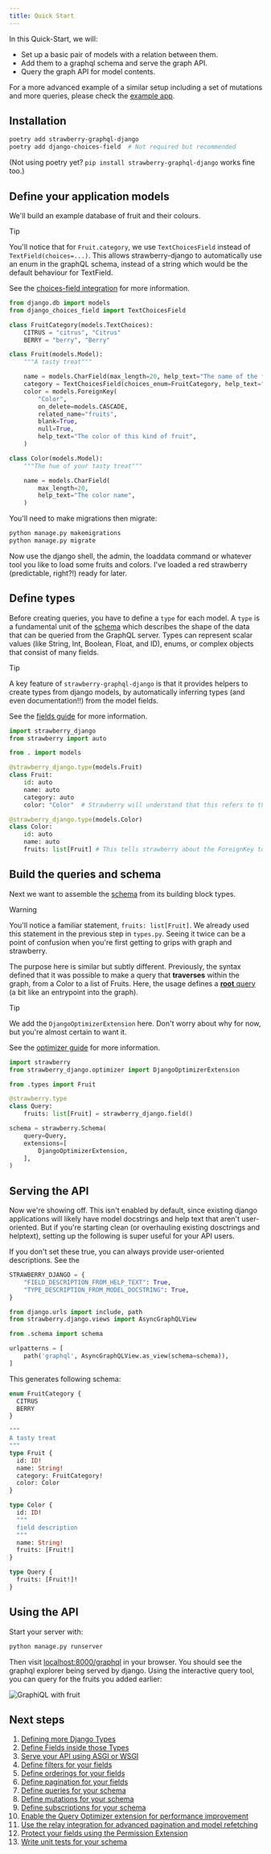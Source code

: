 ```yaml
---
title: Quick Start
---
```

In this Quick-Start, we will:

- Set up a basic pair of models with a relation between them.
- Add them to a graphql schema and serve the graph API.
- Query the graph API for model contents.

For a more advanced example of a similar setup including a set of mutations and more queries, please check the [example app](https://github.com/strawberry-graphql/strawberry-django/tree/main/examples/django).

## Installation

```sh
poetry add strawberry-graphql-django
poetry add django-choices-field  # Not required but recommended
```

(Not using poetry yet? `pip install strawberry-graphql-django` works fine too.)

## Define your application models

We'll build an example database of fruit and their colours.

> [!TIP]
> You'll notice that for `Fruit.category`, we use `TextChoicesField` instead of `TextField(choices=...)`.
> This allows strawberry-django to automatically use an enum in the graphQL schema, instead of
> a string which would be the default behaviour for TextField.
>
> See the [choices-field integration](./integrations/choices-field) for more information.

```python title="models.py"
from django.db import models
from django_choices_field import TextChoicesField

class FruitCategory(models.TextChoices):
    CITRUS = "citrus", "Citrus"
    BERRY = "berry", "Berry"

class Fruit(models.Model):
    """A tasty treat"""

    name = models.CharField(max_length=20, help_text="The name of the fruit variety")
    category = TextChoicesField(choices_enum=FruitCategory, help_text="The category of the fruit")
    color = models.ForeignKey(
        "Color",
        on_delete=models.CASCADE,
        related_name="fruits",
        blank=True,
        null=True,
        help_text="The color of this kind of fruit",
    )

class Color(models.Model):
    """The hue of your tasty treat"""

    name = models.CharField(
        max_length=20,
        help_text="The color name",
    )
```

You'll need to make migrations then migrate:

```sh
python manage.py makemigrations
python manage.py migrate
```

Now use the django shell, the admin, the loaddata command or whatever tool you like to load some fruits and colors. I've loaded a red strawberry (predictable, right?!) ready for later.

## Define types

Before creating queries, you have to define a `type` for each model. A `type` is a fundamental unit of the [schema](https://strawberry.rocks/docs/types/schema)
which describes the shape of the data that can be queried from the GraphQL server. Types can represent scalar values (like String, Int, Boolean, Float, and ID), enums, or complex objects that consist of many fields.

> [!TIP]
> A key feature of `strawberry-graphql-django` is that it provides helpers to create types from django models,
> by automatically inferring types (and even documentation!!) from the model fields.
>
> See the [fields guide](./guide/fields) for more information.

```python title="types.py"
import strawberry_django
from strawberry import auto

from . import models

@strawberry_django.type(models.Fruit)
class Fruit:
    id: auto
    name: auto
    category: auto
    color: "Color"  # Strawberry will understand that this refers to the "Color" type that's defined below

@strawberry_django.type(models.Color)
class Color:
    id: auto
    name: auto
    fruits: list[Fruit] # This tells strawberry about the ForeignKey to the Fruit model and how to represent the Fruit instances on that relation
```

## Build the queries and schema

Next we want to assemble the [schema](https://strawberry.rocks/docs/types/schema) from its building block types.

> [!WARNING]
> You'll notice a familiar statement, `fruits: list[Fruit]`. We already used this statement in the previous step in `types.py`.
> Seeing it twice can be a point of confusion when you're first getting to grips with graph and strawberry.
>
> The purpose here is similar but subtly different. Previously, the syntax defined that it was possible to make a query that **traverses** within the graph, from a Color to a list of Fruits.
> Here, the usage defines a [**root** query](https://strawberry.rocks/docs/general/queries) (a bit like an entrypoint into the graph).

> [!TIP]
> We add the `DjangoOptimizerExtension` here. Don't worry about why for now, but you're almost certain to want it.
>
> See the [optimizer guide](./guide/optimizer) for more information.

```python title="schema.py"
import strawberry
from strawberry_django.optimizer import DjangoOptimizerExtension

from .types import Fruit

@strawberry.type
class Query:
    fruits: list[Fruit] = strawberry_django.field()

schema = strawberry.Schema(
    query=Query,
    extensions=[
        DjangoOptimizerExtension,
    ],
)
```

## Serving the API

Now we're showing off. This isn't enabled by default, since existing django applications will likely
have model docstrings and help text that aren't user-oriented. But if you're starting clean (or overhauling
existing dosctrings and helptext), setting up the following is super useful for your API users.

If you don't set these true, you can always provide user-oriented descriptions. See the

```python title="settings.py"
STRAWBERRY_DJANGO = {
    "FIELD_DESCRIPTION_FROM_HELP_TEXT": True,
    "TYPE_DESCRIPTION_FROM_MODEL_DOCSTRING": True,
}
```

```python title="urls.py"
from django.urls import include, path
from strawberry.django.views import AsyncGraphQLView

from .schema import schema

urlpatterns = [
    path('graphql', AsyncGraphQLView.as_view(schema=schema)),
]
```

This generates following schema:

```graphql title="schema.graphql"
enum FruitCategory {
  CITRUS
  BERRY
}

"""
A tasty treat
"""
type Fruit {
  id: ID!
  name: String!
  category: FruitCategory!
  color: Color
}

type Color {
  id: ID!
  """
  field description
  """
  name: String!
  fruits: [Fruit!]
}

type Query {
  fruits: [Fruit!]!
}
```

## Using the API

Start your server with:

```sh
python manage.py runserver
```

Then visit [localhost:8000/graphql](http://localhost:8000/graphql) in your browser. You should see the graphql explorer being served by django.
Using the interactive query tool, you can query for the fruits you added earlier:

![GraphiQL with fruit](./images/graphiql-with-fruit.png)

## Next steps

1. [Defining more Django Types](./guide/types)
2. [Define Fields inside those Types](./guide/fields)
3. [Serve your API using ASGI or WSGI](./guide/views)
4. [Define filters for your fields](./guide/filters)
5. [Define orderings for your fields](./guide/ordering)
6. [Define pagination for your fields](./guide/pagination)
7. [Define queries for your schema](./guide/queries)
8. [Define mutations for your schema](./guide/mutations)
9. [Define subscriptions for your schema](./guide/subscriptions)
10. [Enable the Query Optimizer extension for performance improvement](./guide/optimizer)
11. [Use the relay integration for advanced pagination and model refetching](./guide/relay)
12. [Protect your fields using the Permission Extension](./guide/permissions)
13. [Write unit tests for your schema](./guide/unit-testing)
